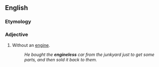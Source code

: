 ==English==

===Etymology===
{{suffix|en|engine|less}}

===Adjective===
{{en-adj|-}}

# Without an [[engine]].
#: ''He bought the '''engineless''' car from the junkyard just to get some parts, and then sold it back to them.''